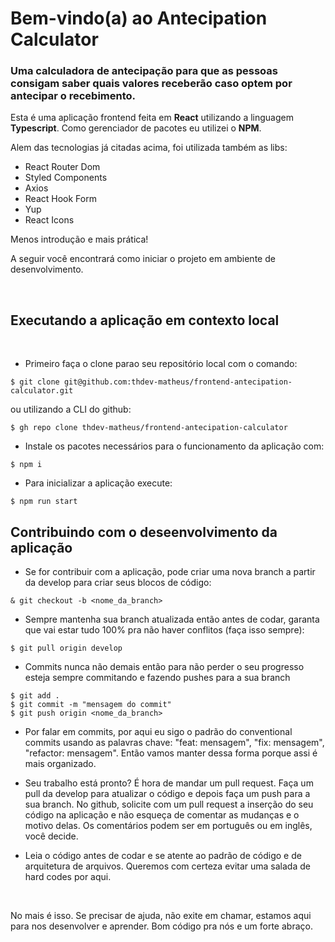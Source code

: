 
<Meta title="Get Start" />

# Bem-vindo(a) ao Antecipation Calculator

### Uma calculadora de antecipação para que as pessoas consigam saber quais valores receberão caso optem por antecipar o recebimento.

<p>
  Esta é uma aplicação frontend feita em <strong>React</strong> utilizando a
  linguagem <strong>Typescript</strong>. Como gerenciador de pacotes eu utilizei
  o <strong>NPM</strong>.
</p>
<p>Alem das tecnologias já citadas acima, foi utilizada também as libs:</p>

<ul>
  <li>React Router Dom</li>
  <li>Styled Components</li>
  <li>Axios</li>
  <li>React Hook Form</li>
  <li>Yup</li>
  <li>React Icons</li>
</ul>

<p>Menos introdução e mais prática!</p>
<p>
  A seguir você encontrará como iniciar o projeto em ambiente de
  desenvolvimento.
</p>

<br />

## Executando a aplicação em contexto local

<br />

- Primeiro faça o clone parao seu repositório local com o comando:

```shell
$ git clone git@github.com:thdev-matheus/frontend-antecipation-calculator.git
```

ou utilizando a CLI do github:

```shell
$ gh repo clone thdev-matheus/frontend-antecipation-calculator
```

- Instale os pacotes necessários para o funcionamento da aplicação com:

```shell
$ npm i
```

- Para inicializar a aplicação execute:

```shell
$ npm run start
```

## Contribuindo com o deseenvolvimento da aplicação

- Se for contribuir com a aplicação, pode criar uma nova branch a partir da develop para criar seus blocos de código:

```shell
& git checkout -b <nome_da_branch>
```

- Sempre mantenha sua branch atualizada então antes de codar, garanta que vai estar tudo 100% pra não haver conflitos (faça isso sempre):

```shell
$ git pull origin develop
```

- Commits nunca não demais então para não perder o seu progresso esteja sempre commitando e fazendo pushes para a sua branch

```shell
$ git add .
$ git commit -m "mensagem do commit"
$ git push origin <nome_da_branch>
```

- Por falar em commits, por aqui eu sigo o padrão do conventional commits usando as palavras chave: "feat: mensagem", "fix: mensagem", "refactor: mensagem". Então vamos manter dessa forma porque assi é mais organizado.

- Seu trabalho está pronto? É hora de mandar um pull request. Faça um pull da develop para atualizar o código e depois faça um push para a sua branch. No github, solicite com um pull request a inserção do seu código na aplicação e não esqueça de comentar as mudanças e o motivo delas. Os comentários podem ser em português ou em inglês, você decide.

- Leia o código antes de codar e se atente ao padrão de código e de arquitetura de arquivos. Queremos com certeza evitar uma salada de hard codes por aqui.

<br />

<p>
  No mais é isso. Se precisar de ajuda, não exite em chamar, estamos aqui para
  nos desenvolver e aprender. Bom código pra nós e um forte abraço.
</p>
